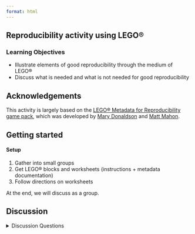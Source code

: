 ```yaml
---
format: html
---
```


## Reproducibility activity using LEGO®

### Learning Objectives {.unnumbered}

- Illustrate elements of good reproducibility through the medium of LEGO®
- Discuss what is needed and what is not needed for good reproducibility

::: callout-note
## Acknowledgements
This activity is largely based on the [LEGO® Metadata for Reproducibility game pack](http://eprints.gla.ac.uk/196477/), which was developed by [Mary Donaldson](https://orcid.org/0000-0002-1936-3499) and [Matt Mahon](https://orcid.org/0000-0001-8950-8422).
:::

## Getting started

::: callout-tip
#### Setup

1.  Gather into small groups
2.  Get LEGO® blocks and worksheets (instructions + metadata documentation)
3.  Follow directions on worksheets
:::

At the end, we will discuss as a group.

## Discussion

<details>

<summary>Discussion Questions</summary>

-   Did you find this a simple way to document your process?
-   Was there anything you found difficult to capture?
-   Did those replicating the builds find it straightforward to follow?
-   Did you encounter any ambiguity in the instructions?

</details>

